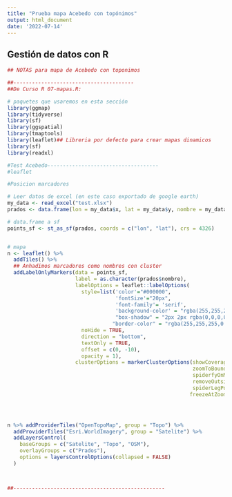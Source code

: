 ---
title: "Prueba mapa Acebedo con topónimos"
output: html_document
date: '2022-07-14'
---

## Gestión de datos con R


```{r}
## NOTAS para mapa de Acebedo con toponimos

##---------------------------------------
##De Curso R 07-mapas.R:

# paquetes que usaremos en esta sección
library(ggmap)
library(tidyverse)
library(sf)
library(ggspatial)
library(tmaptools)
library(leaflet)## Libreria por defecto para crear mapas dinamicos
library(sf)
library(readxl)

#Test Acebedo------------------------------------
#leaflet

#Posicion marcadores

# Leer datos de excel (en este caso exportado de google earth)
my_data <- read_excel("test.xlsx")
prados <- data.frame(lon = my_data$x, lat = my_data$y, nombre = my_data$Name)

# data.frame a sf
points_sf <- st_as_sf(prados, coords = c("lon", "lat"), crs = 4326)


# mapa
n <- leaflet() %>%
  addTiles() %>%  
  ## Anhadimos marcadores como nombres con cluster 
  addLabelOnlyMarkers(data = points_sf,
                      label = as.character(prados$nombre),
                      labelOptions = leaflet::labelOptions(
                        style=list('color'="#000000",
                                   'fontSize'="20px", 
                                   'font-family'= 'serif',
                                   'background-color' = "rgba(255,255,255,0.5)",
                                   "box-shadow" = "2px 2px rgba(0,0,0,0.2)",
                                  "border-color" = "rgba(255,255,255,0.5)"),
                        noHide = TRUE,
                        direction = "bottom",
                        textOnly = TRUE,
                        offset = c(0, -10),
                        opacity = 1),
                      clusterOptions = markerClusterOptions(showCoverageOnHover = TRUE,
                                                            zoomToBoundsOnClick = TRUE,
                                                            spiderfyOnMaxZoom = TRUE,
                                                            removeOutsideVisibleBounds = TRUE,
                                                            spiderLegPolylineOptions = list(weight = 1.5, color = "#222", opacity = 0.5),
                                                           freezeAtZoom = FALSE))




n %>% addProviderTiles("OpenTopoMap", group = "Topo") %>%
  addProviderTiles("Esri.WorldImagery", group = "Satelite") %>%
  addLayersControl(
    baseGroups = c("Satelite", "Topo", "OSM"),
    overlayGroups = c("Prados"),
    options = layersControlOptions(collapsed = FALSE)
  )



##-------------------------------------------------



```

